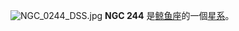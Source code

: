 {{NGCInfoBox|NGCID=NGC 244|發現者=弗里德里希·威廉·赫歇爾|發現日期=1785年12月30日|其他編號=MCG -3-3-3,UGCA 10, VV 728|曆元=J2000.0|赤經=45分46.5秒|赤緯=-15°35'50"|星座=鲸鱼座|星體=星系|星等=12.9|表面亮度=|藍等=13.9}}
[[File:NGC_0244_DSS.jpg|thumb]]
'''NGC 244''' 是[[鲸鱼座|鲸鱼座]]的一個[[星系|星系]]。

{{NGCReference|244}}
{{Catalogs|NGC=244}}

{{Galaxy-stub}}
